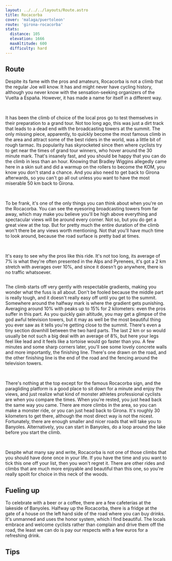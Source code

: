 ```yaml
---
layout: ../../../layouts/Route.astro
title: Rocacorba
cover: 'malaga/puertoleon'
route: 'girona-rocacorba'
stats:
  distance: 105
  elevation: 1666
  maxAltitude: 600
  difficulty: hard
---
```


## Route

Despite its fame with the pros and amateurs, Rocacorba is not a climb that the regular Joe will know.
It has and might never have cycling history, although you never know with the sensation-seeking organizers of the Vuelta a España.
However, it has made a name for itself in a different way. 

&nbsp;

It has been the climb of choice of the local pros go to test themselves in their preparation to a grand tour.
Not too long ago, this was just a dirt track that leads to a dead end with the broadcasting towers at the summit.
The only missing piece, apparently, to quickly become the most famous climb in the area and attract some of the best riders in the world, was a little bit of rough tarmac.
Its popularity has skyrocketed since then where cyclists try to get near the times of grand tour winners, who hover around the 30 minute mark. 
That's insanely fast, and you should be happy that you can do the climb in less than an hour. 
Knowing that Bradley Wiggins allegedly came here in a skin suit and did a warmup on the rollers to become the KOM, you know you don't stand a chance. 
And you also need to get back to Girona afterwards, so you can't go all out unless you want to have the most miserable 50 km back to Girona.

&nbsp;

To be frank, it's one of the only things you can think about when you're on the Rocacorba. 
You can see the eyesoring broadcasting towers from far away, which may make you believe you'll be high above everything and spectacular views will be around every corner.
Not so, but you do get a great view at the top. But for pretty much the entire duration of the climb won't there be any views worth mentioning.
Not that you'll have much time to look around, because the road surface is pretty bad at times.

&nbsp;

It's easy to see why the pros like this ride. 
It's not too long, its average of 7% is what they're often presented in the Alps and Pyrenees, it's got a 2 km stretch with averages over 10%, and since it doesn't go anywhere, there is no traffic whatsoever.

<img
  src="/routes/girona/rocacorba.png"
  alt=""
  class="mt-4 mb-8"
  height={200}
/>

The climb starts off very gently with respectable gradients, making you wonder what the fuss is all about.
Don't be fooled because the middle part is really tough, and it doesn't really easy off until you get to the summit.
Somewhere around the halfway mark is where the gradient gets punishing. Averaging around 10% with peaks up to 15% for 2 kilometers: even the pros suffer in this part.
As you quickly gain altitude, you may get a glimpse of the god awful television towers, but it may as well be the most beautiful thing you ever saw as it tells you're getting close to the summit.
There's even a tiny section downhill between the two hard parts. 
The last 2 km or so would usually be not such a big deal with an average of 8%, but here your legs feel like lead and it feels like a tortoise would go faster than you.
A few minutes and some sharp corners later, you'll see some lovely concrete walls and more importantly, the finishing line. 
There's one drawn on the road, and the other finishing line is the end of the road and the fencing around the television towers.

&nbsp;

There's nothing at the top except for the famous Rocacorba sign, and the paragliding platform is a good place to sit down for a minute and enjoy the views, and just realize what kind of monster athletes professional cyclists are when you compare the times.
When you're rested, you just head back the same way you came. There are more climbs in the area, so you can make a monster ride, or you can just head back to Girona. 
It's roughly 30 kilometers to get there, although the most direct way is not the nicest. Fortunately, there are enough smaller and nicer roads that will take you to Banyoles.
Alternatively, you can start in Banyoles, do a loop around the lake before you start the climb. 

&nbsp;

Despite what many say and write, Rocacorba is not one of those climbs that you should have done once in your life.
If you have the time and you want to tick this one off your list, then you won't regret it. 
There are other rides and climbs that are much more enjoyable and beautiful than this one, so you're really spoilt for choice in this neck of the woods.

## Fueling up

To celebrate with a beer or a coffee, there are a few cafeterías at the lakeside of Banyoles. Halfway up the Rocacorba, there is a fridge at the gate of a house on the left hand side of the road where you can buy drinks. It's unmanned and uses the honor system, which I find beautiful.
The locals embrace and welcome cyclists rather than complain and drive them off the road, the least we can do is pay our respects with a few euros for a refreshing drink.

## Tips
